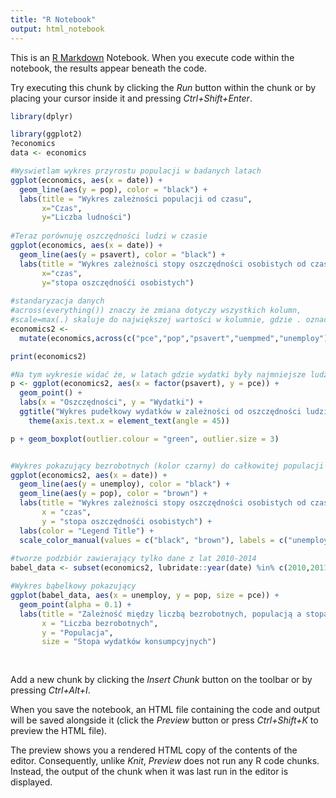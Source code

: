 ---
title: "R Notebook"
output: html_notebook
---

This is an [R Markdown](http://rmarkdown.rstudio.com) Notebook. When you execute code within the notebook, the results appear beneath the code. 

Try executing this chunk by clicking the *Run* button within the chunk or by placing your cursor inside it and pressing *Ctrl+Shift+Enter*. 

```{r}
library(dplyr)

library(ggplot2)
?economics
data <- economics

#Wyswietlam wykres przyrostu populacji w badanych latach
ggplot(economics, aes(x = date)) +
  geom_line(aes(y = pop), color = "black") +
  labs(title = "Wykres zależności populacji od czasu",
       x="Czas",
       y="Liczba ludności")
       
#Teraz porównuję oszczędności ludzi w czasie
ggplot(economics, aes(x = date)) +
  geom_line(aes(y = psavert), color = "black") +
  labs(title = "Wykres zależności stopy oszczędności osobistych od czasu",
       x="czas",
       y="stopa oszczędnośći osobistych")
       
#standaryzacja danych 
#across(everything()) znaczy że zmiana dotyczy wszystkich kolumn,
#scale=max(.) skaluje do największej wartości w kolumnie, gdzie . oznacza aktualną kolumnę
economics2 <-
  mutate(economics,across(c("pce","pop","psavert","uempmed","unemploy"), ~ round(scale(., center = FALSE, scale = max(.)), 2)))

print(economics2)

#Na tym wykresie widać że, w latach gdzie wydatki były najmniejsze ludzie mieli najwięcej oszczędności do wydaje się dosyć logiczne, bo im więcej pieniedzy wydajemy, tym mniej można odłożyć
p <- ggplot(economics2, aes(x = factor(psavert), y = pce)) +
  geom_point() +
  labs(x = "Oszczędności", y = "Wydatki") +
  ggtitle("Wykres pudełkowy wydatków w zależności od oszczędności ludzi")+
    theme(axis.text.x = element_text(angle = 45))

p + geom_boxplot(outlier.colour = "green", outlier.size = 3)


#Wykres pokazujący bezrobotnych (kolor czarny) do całkowitej populacji (brązowy) w czasie.
ggplot(economics2, aes(x = date)) +
  geom_line(aes(y = unemploy), color = "black") +
  geom_line(aes(y = pop), color = "brown") +
  labs(title = "Wykres zależności stopy oszczędności osobistych od czasu",
       x = "czas",
       y = "stopa oszczędnośći osobistych") +
  labs(color = "Legend Title") +
  scale_color_manual(values = c("black", "brown"), labels = c("unemploy", "pop")) 
      
#tworze podzbiór zawierający tylko dane z lat 2010-2014      
babel_data <- subset(economics2, lubridate::year(date) %in% c(2010,2011,2012, 2013, 2014))

#Wykres bąbelkowy pokazujący 
ggplot(babel_data, aes(x = unemploy, y = pop, size = pce)) +
  geom_point(alpha = 0.1) +
  labs(title = "Zależność między liczbą bezrobotnych, populacją a stopą wydatków konsumpcyjnych",
       x = "Liczba bezrobotnych",
       y = "Populacja",
       size = "Stopa wydatków konsumpcyjnych")       
       
       
```

Add a new chunk by clicking the *Insert Chunk* button on the toolbar or by pressing *Ctrl+Alt+I*.

When you save the notebook, an HTML file containing the code and output will be saved alongside it (click the *Preview* button or press *Ctrl+Shift+K* to preview the HTML file).

The preview shows you a rendered HTML copy of the contents of the editor. Consequently, unlike *Knit*, *Preview* does not run any R code chunks. Instead, the output of the chunk when it was last run in the editor is displayed.
